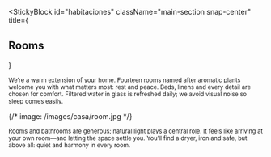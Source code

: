 
<StickyBlock
  id="habitaciones"
  className="main-section snap-center"
  title={<Reveal preset="left" distance={36}><h2 className="text-2xl md:text-4xl font-semibold">Rooms</h2></Reveal>}
>
  <Sub id="esencia" preset="blur-up">
    We’re a warm extension of your home. Fourteen rooms named after aromatic plants
    welcome you with what matters most: rest and peace.
  </Sub>

  <Sub id="confort_detalle" preset="up">
    Beds, linens and every detail are chosen for comfort. Filtered water in glass is refreshed
    daily; we avoid visual noise so sleep comes easily.
  </Sub>

  {/* image: /images/casa/room.jpg */}
  <ParallaxImage
    src="/images/casa/room.jpg"
    alt="Room — light, order and calm"
    heightVh={48}
    speed={0.24}
  />

  <Sub id="amplitud_luz" preset="left">
    Rooms and bathrooms are generous; natural light plays a central role.
    It feels like arriving at your own room—and letting the space settle you.
  </Sub>

  <Sub id="paz_silencio" preset="fade">
    You’ll find a dryer, iron and safe, but above all: quiet and harmony in every room.
  </Sub>
</StickyBlock>

